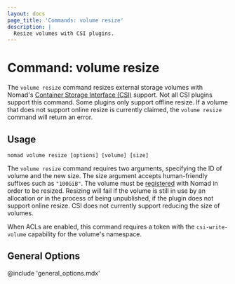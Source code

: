 ```yaml
---
layout: docs
page_title: 'Commands: volume resize'
description: |
  Resize volumes with CSI plugins.
---
```


# Command: volume resize

The `volume resize` command resizes external storage volumes with Nomad's
[Container Storage Interface (CSI)][csi] support. Not all CSI plugins support
this command. Some plugins only support offline resize. If a volume that does
not support online resize is currently claimed, the `volume resize` command
will return an error.

## Usage

```plaintext
nomad volume resize [options] [volume] [size]
```

The `volume resize` command requires two arguments, specifying the ID of
volume and the new size. The size argument accepts human-friendly suffixes
such as `"100GiB"`. The volume must be [registered] with Nomad in order to be
resized. Resizing will fail if the volume is still in use by an allocation or
in the process of being unpublished, if the plugin does not support online
resize. CSI does not currently support reducing the size of volumes.

When ACLs are enabled, this command requires a token with the
`csi-write-volume` capability for the volume's namespace.

## General Options

@include 'general_options.mdx'

[csi]: https://github.com/container-storage-interface/spec
[csi_plugins_internals]: /docs/internals/plugins/csi#csi-plugins
[registered]: /docs/commands/volume/register
